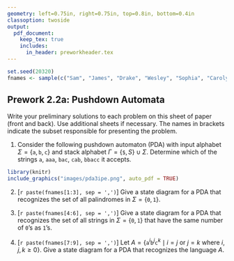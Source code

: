 ```yaml
---
geometry: left=0.75in, right=0.75in, top=0.8in, bottom=0.4in
classoption: twoside
output: 
  pdf_document:
    keep_tex: true
    includes:
      in_header: preworkheader.tex
---
```


```r
set.seed(20320)
fnames <- sample(c("Sam", "James", "Drake", "Wesley", "Sophia", "Carolyn", "Trevor", "Tristan", "Ryley"))
```

## Prework 2.2a: Pushdown Automata

Write your preliminary solutions to each problem on this sheet of paper (front and back). Use additional sheets if necessary. The names in brackets indicate the subset responsible for presenting the problem.

1. Consider the following pushdown automaton (PDA) with input alphabet $\Sigma = \{\mathtt{a}, \mathtt{b}, \mathtt{c}\}$ and stack alphabet $\Gamma = \{\mathtt{\$}, S\} \cup \Sigma$. Determine which of the strings $\mathtt{a}$, $\mathtt{aaa}$, $\mathtt{bac}$, $\mathtt{cab}$, $\mathtt{bbacc}$ it accepts.

```r
library(knitr)
include_graphics("images/pda3ipe.png", auto_pdf = TRUE)
```

2. [`r paste(fnames[1:3], sep = ',')`] Give a state diagram for a PDA that recognizes the set of all palindromes in $\Sigma = \{\mathtt{0}, \mathtt{1}\}$.

3. [`r paste(fnames[4:6], sep = ',')`] Give a state diagram for a PDA that recognizes the set of all strings in $\Sigma = \{\mathtt{0}, \mathtt{1}\}$ that have the same number of $\mathtt{0}$'s as $\mathtt{1}$'s.

4. [`r paste(fnames[7:9], sep = ',')`] Let $A = \{\mathtt{a}^i\mathtt{b}^j\mathtt{c}^k \mid i = j \text{ or } j=k \text{ where } i,j,k\geq 0\}$. Give a state diagram for a PDA that recognizes the language $A$.

\medskip
\mbox{}\xrfill[2pt]{1pt}\textsc{\small begin your solutions below this line}\xrfill[2pt]{1pt}\mbox{}

    